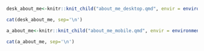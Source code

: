 
::: {.hide-on-small}
```r
desk_about_me<-knitr::knit_child("about_me_desktop.qmd", envir = environment(), quiet = TRUE)

cat(desk_about_me, sep='\n')
```
:::

::: {.hide-on-large .hide-on-medium}
```r
a_about_me<-knitr::knit_child("about_me_mobile.qmd", envir = environment(), quiet = TRUE)

cat(a_about_me, sep='\n')
```
:::